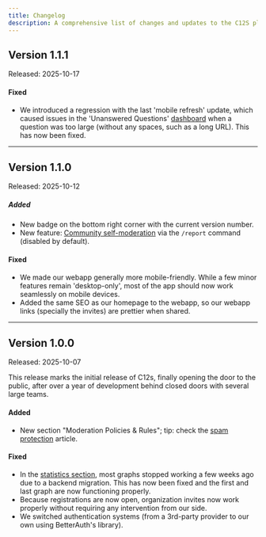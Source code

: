```yaml
---
title: Changelog
description: A comprehensive list of changes and updates to the C12S platform.
---
```


## Version 1.1.1
Released: 2025-10-17

#### Fixed
- We introduced a regression with the last 'mobile refresh' update, which caused issues in the 'Unanswered Questions' [dashboard](/getting-started/core-concepts/#dashboard) when a question was too large (without any spaces, such as a long URL). This has now been fixed.

---

## Version 1.1.0
Released: 2025-10-12

##### Added
- New badge on the bottom right corner with the current version number.
- New feature: [Community self-moderation](/getting-started/core-concepts/#community-self-reporting) via the `/report` command (disabled by default).

#### Fixed
- We made our webapp generally more mobile-friendly. While a few minor features remain 'desktop-only', most of the app should now work seamlessly on mobile devices.
- Added the same SEO as our homepage to the webapp, so our webapp links (specially the invites) are prettier when shared.

---

## Version 1.0.0
Released: 2025-10-07

This release marks the initial release of C12s, finally opening the door to the public, after over a year of development behind closed doors with several large teams.

#### Added
- New section "Moderation Policies & Rules"; tip: check the [spam protection](/moderation/spam-protection) article.

#### Fixed
- In the [statistics section](/analytics/dashboards), most graphs stopped working a few weeks ago due to a backend migration. This has now been fixed and the first and last graph are now functioning properly.
- Because registrations are now open, organization invites now work properly without requiring any intervention from our side.
- We switched authentication systems (from a 3rd-party provider to our own using BetterAuth's library).
